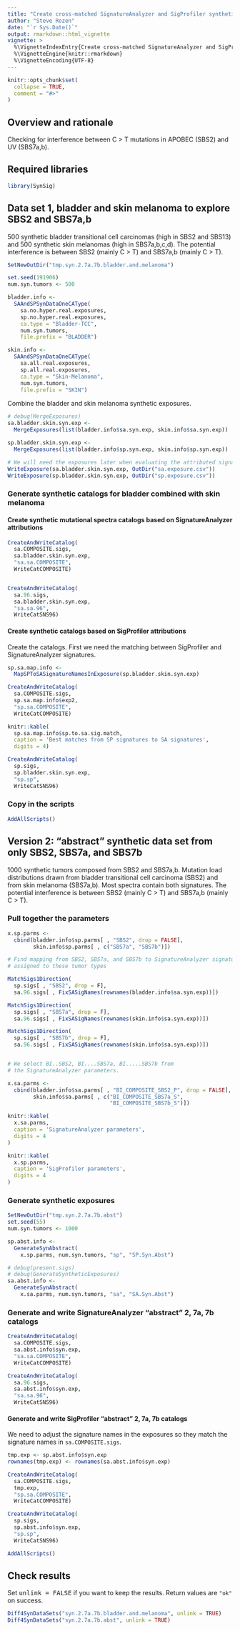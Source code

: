 ```yaml
---
title: "Create cross-matched SignatureAnalyzer and SigProfiler synthetic data to explore handling of overlapping / interfering signatures"
author: "Steve Rozen"
date: "`r Sys.Date()`"
output: rmarkdown::html_vignette
vignette: >
  %\VignetteIndexEntry{Create cross-matched SignatureAnalyzer and SigProfiler synthetic data to explore handling overlapping / interfering signatures}
  %\VignetteEngine{knitr::rmarkdown}
  %\VignetteEncoding{UTF-8}
---
```


```r
knitr::opts_chunk$set(
  collapse = TRUE,
  comment = "#>"
)
```

## Overview and rationale

Checking for interference between C > T mutations in 
APOBEC (SBS2) and UV (SBS7a,b).

## Required libraries

```r
library(SynSig)
```

## Data set 1, bladder and skin melanoma to explore SBS2 and SBS7a,b

500 synthetic bladder transitional cell carcinomas (high in SBS2 and SBS13) 
and 500 synthetic skin melanomas (high in SBS7a,b,c,d).  The potential interference is between 
SBS2 (mainly C > T) and SBS7a,b (mainly C > T).

```r
SetNewOutDir("tmp.syn.2.7a.7b.bladder.and.melanoma")
```

```r
set.seed(191906)
num.syn.tumors <- 500

bladder.info <- 
  SAAndSPSynDataOneCAType(
    sa.no.hyper.real.exposures,
    sp.no.hyper.real.exposures,
    ca.type = "Bladder-TCC",
    num.syn.tumors,
    file.prefix = "BLADDER")
```

```r
skin.info <- 
  SAAndSPSynDataOneCAType(
    sa.all.real.exposures,
    sp.all.real.exposures,
    ca.type = "Skin-Melanoma",
    num.syn.tumors,
    file.prefix = "SKIN")
```

Combine the bladder and skin melanoma synthetic exposures.

```r
# debug(MergeExposures)
sa.bladder.skin.syn.exp <-
  MergeExposures(list(bladder.info$sa.syn.exp, skin.info$sa.syn.exp))

sp.bladder.skin.syn.exp <-
  MergeExposures(list(bladder.info$sp.syn.exp, skin.info$sp.syn.exp))

# We will need the exposures later when evaluating the attributed signatures
WriteExposure(sa.bladder.skin.syn.exp, OutDir("sa.exposure.csv"))
WriteExposure(sp.bladder.skin.syn.exp, OutDir("sp.exposure.csv"))

```

### Generate synthetic catalogs for bladder combined with skin melanoma

#### Create synthetic mutational spectra catalogs based on SignatureAnalyzer attributions

```r
CreateAndWriteCatalog(
  sa.COMPOSITE.sigs,
  sa.bladder.skin.syn.exp,
  "sa.sa.COMPOSITE",
  WriteCatCOMPOSITE)


CreateAndWriteCatalog(
  sa.96.sigs,
  sa.bladder.skin.syn.exp,
  "sa.sa.96",
  WriteCatSNS96)

```

#### Create synthetic catalogs based on SigProfiler attributions

Create the catalogs. First we need the matching between SigProfiler
and SignatureAnalyzer signatures.

```r
sp.sa.map.info <-
  MapSPToSASignatureNamesInExposure(sp.bladder.skin.syn.exp)

CreateAndWriteCatalog(
  sa.COMPOSITE.sigs,
  sp.sa.map.info$exp2,
  "sp.sa.COMPOSITE",
  WriteCatCOMPOSITE)
```

```r
knitr::kable(
  sp.sa.map.info$sp.to.sa.sig.match, 
  caption = 'Best matches from SP signatures to SA signatures',
  digits = 4)
```

```r
CreateAndWriteCatalog(
  sp.sigs,
  sp.bladder.skin.syn.exp,
  "sp.sp",
  WriteCatSNS96)

```

### Copy in the scripts

```r
AddAllScripts()
```

## Version 2: "abstract" synthetic data set from only SBS2, SBS7a, and SBS7b 

1000 synthetic tumors composed from SBS2 and SBS7a,b.
Mutation load distributions 
drawn from bladder transitional cell carcinoma (SBS2) and
from skin melanoma (SBS7a,b).
Most spectra contain both signatures.
The potential interference is between SBS2 (mainly C > T) 
and SBS7a,b (mainly C > T).

### Pull together the parameters

```r
x.sp.parms <-
  cbind(bladder.info$sp.parms[ , "SBS2", drop = FALSE],
        skin.info$sp.parms[ , c("SBS7a", "SBS7b")])

# Find mapping from SBS2, SBS7a, and SBS7b to SignatureAnalyzer signatures
# assigned to these tumor types

MatchSigs1Direction(
  sp.sigs[ , "SBS2", drop = F], 
  sa.96.sigs[ , FixSASigNames(rownames(bladder.info$sa.syn.exp))])

MatchSigs1Direction(
  sp.sigs[ , "SBS7a", drop = F], 
  sa.96.sigs[ , FixSASigNames(rownames(skin.info$sa.syn.exp))])

MatchSigs1Direction(
  sp.sigs[ , "SBS7b", drop = F], 
  sa.96.sigs[ , FixSASigNames(rownames(skin.info$sa.syn.exp))])


# We select BI..SBS2, BI....SBS7a, BI.....SBS7b from
# the SignatureAnalyzer parameters.

x.sa.parms <-
  cbind(bladder.info$sa.parms[ , "BI_COMPOSITE_SBS2_P", drop = FALSE],
        skin.info$sa.parms[ , c("BI_COMPOSITE_SBS7a_S", 
                                "BI_COMPOSITE_SBS7b_S")])

knitr::kable(
  x.sa.parms, 
  caption = 'SignatureAnalyzer parameters',
  digits = 4
)

knitr::kable(
  x.sp.parms, 
  caption = 'SigProfiler parameters',
  digits = 4
)
```

### Generate synthetic exposures

```r
SetNewOutDir("tmp.syn.2.7a.7b.abst")
set.seed(55)
num.syn.tumors <- 1000
```

```r
sp.abst.info <-
  GenerateSynAbstract(
    x.sp.parms, num.syn.tumors, "sp", "SP.Syn.Abst")
```

```r
# debug(present.sigs)
# debug(GenerateSyntheticExposures)
sa.abst.info <-
  GenerateSynAbstract(
    x.sa.parms, num.syn.tumors, "sa", "SA.Syn.Abst")

```

### Generate and write SignatureAnalyzer "abstract" 2, 7a, 7b catalogs

```r
CreateAndWriteCatalog(
  sa.COMPOSITE.sigs,
  sa.abst.info$syn.exp,
  "sa.sa.COMPOSITE",
  WriteCatCOMPOSITE)

CreateAndWriteCatalog(
  sa.96.sigs, 
  sa.abst.info$syn.exp,
  "sa.sa.96",
  WriteCatSNS96)

```

#### Generate and write SigProfiler "abstract" 2, 7a, 7b catalogs

We need to adjust the signature names in the exposures
so they match the signature names in `sa.COMPOSITE.sigs`.

```r
tmp.exp <- sp.abst.info$syn.exp
rownames(tmp.exp) <- rownames(sa.abst.info$syn.exp)

CreateAndWriteCatalog(
  sa.COMPOSITE.sigs,
  tmp.exp,
  "sp.sa.COMPOSITE",
  WriteCatCOMPOSITE)
```

```r

CreateAndWriteCatalog(
  sp.sigs, 
  sp.abst.info$syn.exp,
  "sp.sp",
  WriteCatSNS96)

```

```r
AddAllScripts()
```


## Check results

Set <tt>unlink = FALSE</tt> if you want to keep the results.
Return values are `"ok"` on success.

```r
Diff4SynDataSets("syn.2.7a.7b.bladder.and.melanoma", unlink = TRUE)
Diff4SynDataSets("syn.2.7a.7b.abst", unlink = TRUE)
```

